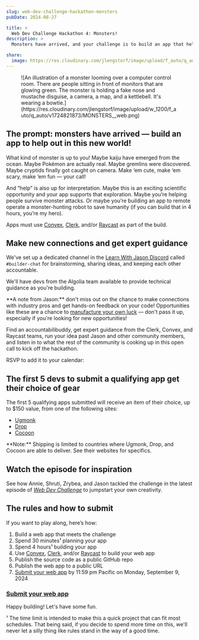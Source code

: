 ```yaml
---
slug: web-dev-challenge-hackathon-monsters
pubDate: 2024-08-27

title: >
  Web Dev Challenge Hackathon 4: Monsters!
description: >
  Monsters have arrived, and your challenge is to build an app that helps out in this new world. Apps due Sep 9.

share:
  image: https://res.cloudinary.com/jlengstorf/image/upload/f_auto/q_auto/v1724822763/wdc-hackathon-s1e4-monsters-lg-v2.jpg
---
```



<Figure credit="Carly A-F" creditLink="https://carlydraws.com/" creditType="Illustration">
  ![An illustration of a monster looming over a computer control room. There are people sitting in front of monitors that are glowing green. The monster is holding a fake nose and mustache disguise, a camera, a map, and a kettlebell. It's wearing a bowtie.](https://res.cloudinary.com/jlengstorf/image/upload/w_1200/f_auto/q_auto/v1724821873/MONSTERS__web.png)
</Figure>


## The prompt: monsters have arrived — build an app to help out in this new world!

What kind of monster is up to you! Maybe kaiju have emerged from the ocean. Maybe Pokémon are actually real. Maybe gremlins were discovered. Maybe cryptids finally got caught on camera. Make ‘em cute, make ‘em scary, make ‘em fun — your call!

And “help” is also up for interpretation. Maybe this is an exciting scientific opportunity and your app supports that exploration. Maybe you’re helping people survive monster attacks. Or maybe you’re building an app to remote operate a monster-hunting robot to save humanity (if you can build that in 4 hours, you’re my hero).

Apps must use [Convex][sponsor], [Clerk][sponsor2], and/or [Raycast][sponsor3] as part of the build. 


## Make new connections and get expert guidance

We've set up a dedicated channel in the [Learn With Jason Discord](https://lwj.dev/discord) called `#builder-chat` for brainstorming, sharing ideas, and keeping each other accountable.

We'll have devs from the Algolia team available to provide technical guidance as you're building.

<Aside variant="heart">
  **A note from Jason:** don't miss out on the chance to make connections with industry pros and get hands-on feedback on your code! Opportunities like these are a chance to <a href="https://lwj.dev/manufacture-luck">manufacture your own luck</a> — don't pass it up, especially if you're looking for new opportunities!
</Aside>

Find an accountabilibuddy, get expert guidance from the Clerk, Convex, and Raycast teams, run your idea past Jason and other community members, and listen in to what the rest of the community is cooking up in this open call to kick off the hackathon.

RSVP to add it to your calendar:

<Figure>
  <div class="addevent-event-embed" data-event="so22733445" data-box-style="1" data-height="auto" data-share="no"></div><script type="text/javascript" src="https://cdn.addevent.com/libs/evt/event.embed.v1.js"></script>
</Figure>

## The first 5 devs to submit a qualifying app get their choice of gear

The first 5 qualifying apps submitted will receive an item of their choice, up to $150 value, from one of the following sites:

- [Ugmonk](https://ugmonk.com/)
- [Drop](https://drop.com/home)
- [Cocoon](https://www.cocooninnovations.com/)

<Aside>
  **Note:** Shipping is limited to countries where Ugmonk, Drop, and Cocoon are able to deliver. See their websites for specifics.
</Aside>

## Watch the episode for inspiration

See how Annie, Shruti, Zrybea, and Jason tackled the challenge in the latest episode of [_Web Dev Challenge_](https://lwj.dev/wdc) to jumpstart your own creativity.

<YouTube id="D9lWrkpVUm0" />

## The rules and how to submit

If you want to play along, here’s how:

1. Build a web app that meets the challenge
2. Spend 30 minutes¹ planning your app
3. Spend 4 hours¹ building your app
4. Use [Convex][sponsor], [Clerk][sponsor2], and/or [Raycast][sponsor3] to build your web app
5. Publish the source code as a public GitHub repo
6. Publish the web app to a public URL
7. [Submit your web app][submit] by 11:59 pm Pacific on Monday, September 9, 2024

### [Submit your web app][submit]

Happy building! Let's have some fun. <Heart />

<Aside variant="heart">
  ¹ The time limit is intended to make this a quick project that can fit most schedules. That being said, if you decide to spend more time on this, we'll never let a silly thing like rules stand in the way of a good time.
</Aside>

[sponsor]: https://lwj.dev/convex
[sponsor2]: https://go.clerk.com/O2xl2oi
[sponsor3]: https://ray.so/lwj
[submit]: https://lwj.dev/wdc-hackathon-4-submit
[newsletter]: https://lwj.dev/newsletter
